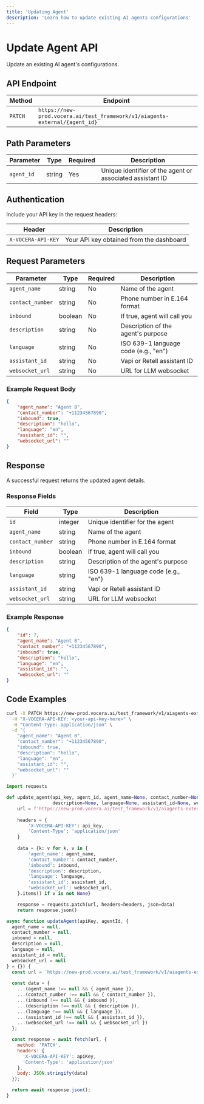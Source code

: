 ```yaml
---
title: 'Updating Agent'
description: 'Learn how to update existing AI agents configurations'
---
```


# Update Agent API

Update an existing AI agent's configurations.

## API Endpoint

| Method | Endpoint |
|--------|----------|
| `PATCH` | `https://new-prod.vocera.ai/test_framework/v1/aiagents-external/{agent_id}` |

## Path Parameters

| Parameter | Type | Required | Description |
|-----------|------|----------|-------------|
| `agent_id` | string | Yes | Unique identifier of the agent or associated assistant ID  |

## Authentication

Include your API key in the request headers:

| Header | Description |
|--------|-------------|
| `X-VOCERA-API-KEY` | Your API key obtained from the dashboard |

## Request Parameters

| Parameter | Type | Required | Description |
|-----------|------|----------|-------------|
| `agent_name` | string | No | Name of the agent |
| `contact_number` | string | No | Phone number in E.164 format |
| `inbound` | boolean | No | If true, agent will call you |
| `description` | string | No | Description of the agent's purpose |
| `language` | string | No | ISO 639-1 language code (e.g., "en") |
| `assistant_id` | string | No | Vapi or Retell assistant ID |
| `websocket_url` | string | No | URL for LLM websocket |

### Example Request Body

```json
{
    "agent_name": "Agent B",
    "contact_number": "+11234567890",
    "inbound": true,
    "description": "hello",
    "language": "en",
    "assistant_id": "",
    "websocket_url": ""
}
```

## Response

A successful request returns the updated agent details.

### Response Fields

| Field | Type | Description |
|-------|------|-------------|
| `id` | integer | Unique identifier for the agent |
| `agent_name` | string | Name of the agent |
| `contact_number` | string | Phone number in E.164 format |
| `inbound` | boolean | If true, agent will call you |
| `description` | string | Description of the agent's purpose |
| `language` | string | ISO 639-1 language code (e.g., "en") |
| `assistant_id` | string | Vapi or Retell assistant ID |
| `websocket_url` | string | URL for LLM websocket |

### Example Response

```json
{
    "id": 7,
    "agent_name": "Agent B",
    "contact_number": "+11234567890",
    "inbound": true,
    "description": "hello",
    "language": "en",
    "assistant_id": "",
    "websocket_url": ""
}
```

## Code Examples

<CodeGroup>

```bash Curl
curl -X PATCH https://new-prod.vocera.ai/test_framework/v1/aiagents-external/7 \
  -H "X-VOCERA-API-KEY: <your-api-key-here>" \
  -H "Content-Type: application/json" \
  -d '{
    "agent_name": "Agent B",
    "contact_number": "+11234567890",
    "inbound": true,
    "description": "hello",
    "language": "en",
    "assistant_id": "",
    "websocket_url": ""
  }'
```

```python Python
import requests

def update_agent(api_key, agent_id, agent_name=None, contact_number=None, inbound=None, 
                 description=None, language=None, assistant_id=None, websocket_url=None):
    url = f'https://new-prod.vocera.ai/test_framework/v1/aiagents-external/{agent_id}'
    
    headers = {
        'X-VOCERA-API-KEY': api_key,
        'Content-Type': 'application/json'
    }
    
    data = {k: v for k, v in {
        'agent_name': agent_name,
        'contact_number': contact_number,
        'inbound': inbound,
        'description': description,
        'language': language,
        'assistant_id': assistant_id,
        'websocket_url': websocket_url,
    }.items() if v is not None}

    response = requests.patch(url, headers=headers, json=data)
    return response.json()
```

```javascript JavaScript
async function updateAgent(apiKey, agentId, {
  agent_name = null,
  contact_number = null,
  inbound = null,
  description = null,
  language = null,
  assistant_id = null,
  websocket_url = null
} = {}) {
  const url = `https://new-prod.vocera.ai/test_framework/v1/aiagents-external/${agentId}`;
  
  const data = {
    ...(agent_name !== null && { agent_name }),
    ...(contact_number !== null && { contact_number }),
    ...(inbound !== null && { inbound }),
    ...(description !== null && { description }),
    ...(language !== null && { language }),
    ...(assistant_id !== null && { assistant_id }),
    ...(websocket_url !== null && { websocket_url })
  };

  const response = await fetch(url, {
    method: 'PATCH',
    headers: {
      'X-VOCERA-API-KEY': apiKey,
      'Content-Type': 'application/json'
    },
    body: JSON.stringify(data)
  });

  return await response.json();
}
```

</CodeGroup>
